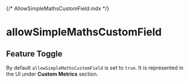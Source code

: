 {/* AllowSimpleMathsCustomField.mdx */}


# allowSimpleMathsCustomField

## Feature Toggle

By default <code>allowSimpleMathsCustomField</code> is set to <code>true</code>. It is represented in the UI under <strong>Custom Metrics</strong> section.

<Meta of={AllowSimpleMathsCustomFieldStories} />

<Container>
  <Story of={AllowSimpleMathsCustomFieldStories.True} autoplay />
</Container>
